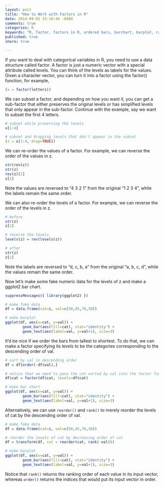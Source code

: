 ```yaml
---
layout: post
title: "How to Work with Factors in R"
date: 2014-09-03 15:18:44 -0400
comments: true
categories: R
keywords: "R, factor, factors in R, ordered bars, barchart, barplot, rank, order"
published: true
share: true

---
```

If you want to deal with categorical variables in R, you need to use a data structure called factor. A factor is just a numeric vector with a special attribute called levels. You can think of the levels as labels for the values. Given a character vector, you can turn it into a factor using the factor() function, for example,
```r
(x = factor(letters))
```

We can subset a factor, and depending on how you want it, you can get a sub-factor that either preserves the original levels or has simplified levels that only appear in the sub-factor. Continue with the example, say we want to subset the first 4 letters. 
```r
# subset while preserving the levels
x[1:4]

# subset and dropping levels that don't appear in the subset
(z = x[1:4, drop=TRUE])
```

We can re-order the values of a factor. For example, we can reverse the order of the values in z.
```r
str(rev(z))
str(z)
rev(z)[1]
z[1]
```
Note the values are reversed to “4 3 2 1” from the original “1 2 3 4”, while the labels remain the same order.

We can also re-order the levels of a factor. For example, we can reverse the order of the levels in z.
```r
# before
str(z)
z[1]

# reverse the levels
levels(z) = rev(levels(z))

# after
str(z)
z[1]
```
Note the labels are reversed to “d, c, b, a” from the original “a, b, c, d”, while the values remain the same order. 

Now let's make some fake numeric data for the levels of z and make a ggplot2 bar chart. 
```r
suppressMessages({ library(ggplot2) })

# make fake data
df = data.frame(cat=z, val=c(50,45,70,30))

# make barplot
ggplot(df, aes(x=cat, y=val)) +
        geom_bar(aes(fill=cat), stat="identity") +
        geom_text(aes(label=val, y=val+1), size=3)
```

It'd be nice if we order the bars from tallest to shortest. To do that, we can make a factor specifying its levels to be the categories corresponding to the descending order of val. 
```r
# sort by val in descending order
df = df[order(-df$val),]

# notice that we need to pass the cat sorted by val into the factor function
df$cat = factor(df$cat, levels=df$cat)

# make bar chart
ggplot(df, aes(x=cat, y=val)) +
        geom_bar(aes(fill=cat), stat="identity") +
        geom_text(aes(label=val, y=val+1), size=3)

```

Alternatively, we can use `reorder()` and `rank()` to merely reorder the levels of cat by the descending order of val.
```r
# make fake data
df = data.frame(cat=z, val=c(50,45,70,30))

# reorder the levels of cat by decreasing order of val
df = transform(df, cat = reorder(cat, rank(-val)))

# make barplot
ggplot(df, aes(x=cat, y=val)) +
        geom_bar(aes(fill=cat), stat="identity") +
        geom_text(aes(label=val, y=val+1), size=3)
```

Notice that `rank()` returns the ranking order of each value in its input vector, whereas `order()` returns the indices that would put its input vector in order.